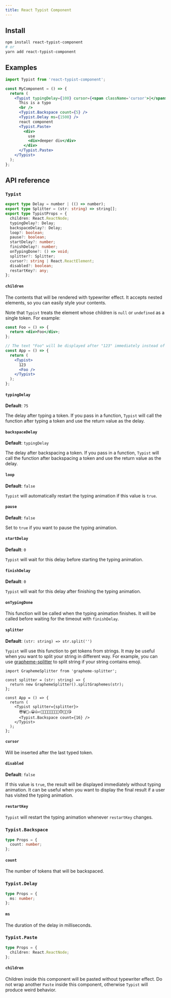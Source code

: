 ```yaml
---
title: React Typist Component
---
```


## Install

```bash
npm install react-typist-component
# or
yarn add react-typist-component
```

## Examples

```jsx
import Typist from 'react-typist-component';

const MyComponent = () => {
  return (
    <Typist typingDelay={100} cursor={<span className='cursor'>|</span>}>
      This is a typo
      <br />
      <Typist.Backspace count={5} />
      <Typist.Delay ms={1500} />
      react component
      <Typist.Paste>
        <div>
          use
          <div>deeper div</div>
        </div>
      </Typist.Paste>
    </Typist>
  );
};
```

## API reference

### `Typist`

```ts
export type Delay = number | (() => number);
export type Splitter = (str: string) => string[];
export type TypistProps = {
  children: React.ReactNode;
  typingDelay?: Delay;
  backspaceDelay?: Delay;
  loop?: boolean;
  pause?: boolean;
  startDelay?: number;
  finishDelay?: number;
  onTypingDone?: () => void;
  splitter?: Splitter;
  cursor?: string | React.ReactElement;
  disabled?: boolean;
  restartKey?: any;
};
```

#### `children`

The contents that will be rendered with typewriter effect. It accepts nested elements, so you can easily style your contents.

Note that `Typist` treats the element whose children is `null` or `undefined` as a single token. For example:

```jsx
const Foo = () => {
  return <div>Foo</div>;
};

// The text "Foo" will be displayed after "123" immediately instead of displayed seperately
const App = () => {
  return (
    <Typist>
      123
      <Foo />
    </Typist>
  );
};
```

#### `typingDelay`

**Default**: `75`

The delay after typing a token. If you pass in a function, `Typist` will call the function after typing a token and use the return value as the delay.

#### `backspaceDelay`

**Default**: `typingDelay`

The delay after backspacing a token. If you pass in a function, `Typist` will call the function after backspacing a token and use the return value as the delay.

#### `loop`

**Default**: `false`

`Typist` will automatically restart the typing animation if this value is `true`.

#### `pause`

**Default**: `false`

Set to `true` if you want to pause the typing animation.

#### `startDelay`

**Default**: `0`

`Typist` will wait for this delay before starting the typing animation.

#### `finishDelay`

**Default**: `0`

`Typist` will wait for this delay after finishing the typing animation.

#### `onTypingDone`

This function will be called when the typing animation finishes. It will be called before waiting for the timeout with `finishDelay`.

#### `splitter`

**Default**: `(str: string) => str.split('')`

`Typist` will use this function to get tokens from strings. It may be useful when you want to split your string in different way. For example, you can use [grapheme-splitter](https://github.com/orling/grapheme-splitter) to split string if your string contains emoji.

```tsx
import GraphemeSplitter from 'grapheme-splitter';

const splitter = (str: string) => {
  return new GraphemeSplitter().splitGraphemes(str);
};

const App = () => {
  return (
    <Typist splitter={splitter}>
      😎🗑🥵⚠😀👍✌👨‍👨‍👧‍👦📏💡🚀🎂😓🎈💕😘
      <Typist.Backspace count={16} />
    </Typist>
  );
};
```

#### `cursor`

Will be inserted after the last typed token.

#### `disabled`

**Default**: `false`

If this value is `true`, the result will be displayed immediately without typing animation. It can be useful when you want to display the final result if a user has visited the typing animation.

#### `restartKey`

`Typist` will restart the typing animation whenever `restartKey` changes.

### `Typist.Backspace`

```ts
type Props = {
  count: number;
};
```

#### `count`

The number of tokens that will be backspaced.

### `Typist.Delay`

```ts
type Props = {
  ms: number;
};
```

#### `ms`

The duration of the delay in milliseconds.

### `Typist.Paste`

```ts
type Props = {
  children: React.ReactNode;
};
```

#### `children`

Children inside this component will be pasted without typewriter effect. Do not wrap another `Paste` inside this component, otherwise `Typist` will produce weird behavior.

